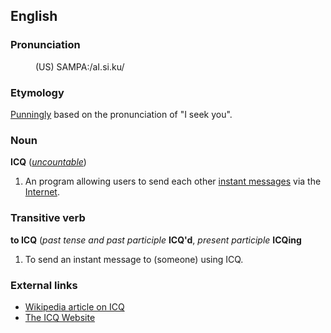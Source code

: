 ==English==
===Pronunciation===
:(US) SAMPA:/aI.si.ku/

===Etymology===
[[Punningly]] based on the pronunciation of "I seek you".

===Noun===
'''ICQ''' (''[[uncountable]]'')
# An program allowing users to send each other [[instant message]]s via the [[Internet]].

===Transitive verb===
'''to ICQ''' (''past tense and past participle'' '''ICQ'd''', ''present participle'' '''ICQing'''

# To send an instant message to (someone) using ICQ.

===External links===
*[[en:ICQ|Wikipedia article on ICQ]]
*[[http://www.icq.com|The ICQ Website]]